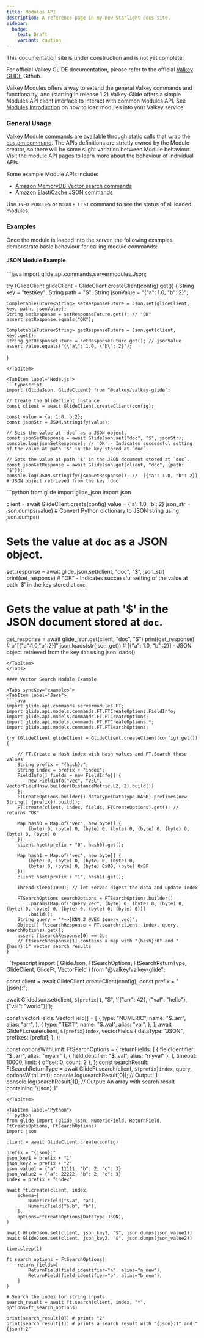 ```yaml
---
title: Modules API
description: A reference page in my new Starlight docs site.
sidebar:
  badge:
    text: Draft
    variant: caution
---
```



<Aside type="caution" title="Work In Progress!">
This documentation site is under construction and is not yet complete!

For official Valkey GLIDE documentation, please refer to the official [Valkey GLIDE](https://github.com/valkey-io/valkey-glide) Github.
</Aside>



Valkey Modules offers a way to extend the general Valkey commands and functionality, and (starting in release 1.2) Valkey-Glide offers a simple Modules API client interface to interact with common Modules API. See [Modules Introduction](https://valkey.io/topics/modules-intro/) on how to load modules into your Valkey service. 

### General Usage

Valkey Module commands are available through static calls that wrap the [custom command](https://github.com/valkey-io/valkey-glide/wiki/General-Concepts#custom-command).  The APIs definitions are strictly owned by the Module creator, so there will be some slight variation between Module behaviour.  Visit the module API pages to learn more about the behaviour of individual APIs. 

Some example Module APIs include: 

* [Amazon MemoryDB Vector search commands](https://docs.aws.amazon.com/memorydb/latest/devguide/vector-search-commands.html)
* [Amazon ElastiCache JSON commands](https://docs.aws.amazon.com/AmazonElastiCache/latest/dg/json-list-commands.html)

Use `INFO MODULES` or `MODULE LIST` command to see the status of all loaded modules.

### Examples

Once the module is loaded into the server, the following examples demonstrate basic behaviour for calling module commands: 

#### JSON Module Example

<Tabs syncKey="examples">
<TabItem label="Java">
```java
import glide.api.commands.servermodules.Json;

try (GlideClient glideClient = GlideClient.createClient(config).get()) {
    String key = "testKey";
    String path = "$";
    String jsonValue = "{\"a\": 1.0, \"b\": 2}";

    CompletableFuture<String> setResponseFuture = Json.set(glideClient, key, path, jsonValue);
    String setResponse = setResponseFuture.get(); // "OK"
    assert setResponse.equals("OK");

    CompletableFuture<String> getResponseFuture = Json.get(client, key).get();
    String getResponseFuture = setResponseFuture.get(); // jsonValue
    assert value.equals("{\"a\": 1.0, \"b\": 2}");
}
```
</TabItem>

<TabItem label="Node.js">
```typescript
import {GlideJson, GlideClient} from "@valkey/valkey-glide";

// Create the GlideClient instance
const client = await GlideClient.createClient(config);

const value = {a: 1.0, b:2};
const jsonStr = JSON.stringify(value);

// Sets the value at `doc` as a JSON object.
const jsonSetResponse = await GlideJson.set("doc", "$", jsonStr);
console.log(jsonSetResponse); // 'OK' - Indicates successful setting of the value at path '$' in the key stored at `doc`.

// Gets the value at path '$' in the JSON document stored at `doc`.
const jsonGetResponse = await GlideJson.get(client, "doc", {path: "$"});
console.log(JSON.stringify(jsonGetResponse)); //  [{"a": 1.0, "b": 2}] # JSON object retrieved from the key `doc`
```
</TabItem>

<TabItem label="Python">
```python
from glide import glide_json
import json

client = await GlideClient.create(config)
value = {'a': 1.0, 'b': 2}
json_str = json.dumps(value) # Convert Python dictionary to JSON string using json.dumps()

# Sets the value at `doc` as a JSON object.
set_response = await glide_json.set(client, "doc", "$", json_str)
print(set_response) # "OK" - Indicates successful setting of the value at path '$' in the key stored at `doc`.

# Gets the value at path '$' in the JSON document stored at `doc`.
get_response = await glide_json.get(client, "doc", "$") 
print(get_response) # b"[{\"a\":1.0,\"b\":2}]" 
json.loads(str(json_get)) # [{"a": 1.0, "b" :2}] - JSON object retrieved from the key `doc` using json.loads()
```
</TabItem>
</Tabs>

#### Vector Search Module Example

<Tabs syncKey="examples">
<TabItem label="Java">
```java
import glide.api.commands.servermodules.FT;
import glide.api.models.commands.FT.FTCreateOptions.FieldInfo;
import glide.api.models.commands.FT.FTCreateOptions;
import glide.api.models.commands.FT.FTCreateOptions.*;
import glide.api.models.commands.FT.FTSearchOptions;

try (GlideClient glideClient = GlideClient.createClient(config).get()) {

    // FT.Create a Hash index with Hash values and FT.Search those values
    String prefix = "{hash}:";
    String index = prefix + "index";
    FieldInfo[] fields = new FieldInfo[] {
        new FieldInfo("vec", "VEC", VectorFieldHnsw.builder(DistanceMetric.L2, 2).build())
    };
    FTCreateOptions.builder().dataType(DataType.HASH).prefixes(new String[] {prefix}).build();
    FT.create(client, index, fields, FTCreateOptions).get(); // returns "OK"

    Map hash0 = Map.of("vec", new byte[] {
        (byte) 0, (byte) 0, (byte) 0, (byte) 0, (byte) 0, (byte) 0, (byte) 0, (byte) 0
    });
    client.hset(prefix + "0", hash0).get();
    
    Map hash1 = Map.of("vec", new byte[] {
        (byte) 0, (byte) 0, (byte) 0, (byte) 0,
        (byte) 0, (byte) 0, (byte) 0x80, (byte) 0xBF
    });
    client.hset(prefix + "1", hash1).get();

    Thread.sleep(1000); // let server digest the data and update index

    FTSearchOptions searchOptions = FTSearchOptions.builder()
        .params(Map.of("query_vec", (byte) 0, (byte) 0, (byte) 0, (byte) 0, (byte) 0, (byte) 0, (byte) 0, (byte) 0)))
        .build();
    String query = "*=>[KNN 2 @VEC $query_vec]";
    Object[] ftsearchResponse = FT.search(client, index, query, searchOptions).get();
    assert ftsearchResponse[0] == 2L;
    // ftsearchResponse[1] contains a map with "{hash}:0" and "{hash}:1" vector search results
}
```
</TabItem>

<TabItem label="Node.js">
```typescript
import {
    GlideJson,
    FtSearchOptions,
    FtSearchReturnType,
    GlideClient,
    GlideFt,
    VectorField
} from "@valkey/valkey-glide";

const client = await GlideClient.createClient(config);
const prefix = "{json}:";

await GlideJson.set(client, `${prefix}1`, "$", '[{"arr": 42}, {"val": "hello"}, {"val": "world"}]');

const vectorFields: VectorField[] = [
    {
        type: "NUMERIC",
        name: "$..arr",
        alias: "arr",
    },
    {
        type: "TEXT",
        name: "$..val",
        alias: "val",
    },
];
await GlideFt.create(client, `${prefix}index`, vectorFields
    {
        dataType: "JSON",
        prefixes: [prefix],
    },
);

const optionsWithLimit: FtSearchOptions = {
    returnFields: [
        { fieldIdentifier: "$..arr", alias: "myarr" },
        { fieldIdentifier: "$..val", alias: "myval" },
    ],
    timeout: 10000,
    limit: { offset: 0, count: 2 },
};
const searchResult: FtSearchReturnType = await GlideFt.search(client, `${prefix}index`, query, optionsWithLimit);
console.log(searchResult[0]); // Output: 1
console.log(searchResult[1]); // Output: An array with search result containing "{json}:1"
```
</TabItem>

<TabItem label="Python">
```python
from glide import (glide_json, NumericField, ReturnField, FtCreateOptions, FtSearchOptions)
import json

client = await GlideClient.create(config)

prefix = "{json}:"
json_key1 = prefix + "1"
json_key2 = prefix + "2"
json_value1 = {"a": 11111, "b": 2, "c": 3}
json_value2 = {"a": 22222, "b": 2, "c": 3}
index = prefix + "index"

await ft.create(client, index, 
    schema=[
        NumericField("$.a", "a"),
        NumericField("$.b", "b"),
    ],
    options=FtCreateOptions(DataType.JSON),
)

await GlideJson.set(client, json_key1, "$", json.dumps(json_value1))
await GlideJson.set(client, json_key2, "$", json.dumps(json_value2))

time.sleep(1)

ft_search_options = FtSearchOptions(
    return_fields=[
        ReturnField(field_identifier="a", alias="a_new"),
        ReturnField(field_identifier="b", alias="b_new"),
    ]
)

# Search the index for string inputs.
search_result = await ft.search(client, index, "*", options=ft_search_options)

print(search_result[0]) # prints "2"
print(search_result[1]) # prints a search result with "{json}:1" and "{json}:2"
```
</TabItem>
</Tabs>

